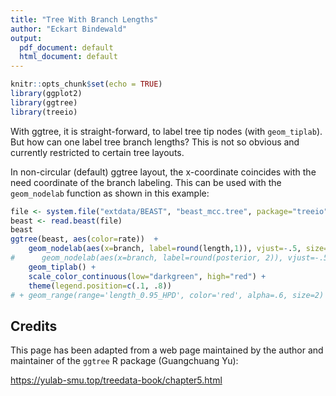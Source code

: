 ```yaml
---
title: "Tree With Branch Lengths"
author: "Eckart Bindewald"
output:
  pdf_document: default
  html_document: default
---
```


```r
knitr::opts_chunk$set(echo = TRUE)
library(ggplot2)
library(ggtree)
library(treeio)
```

With ggtree, it is straight-forward, to label tree tip nodes (with `geom_tiplab`).
But how can one label tree branch lengths? This is not so obvious and currently
restricted to certain tree layouts.

In non-circular (default) ggtree layout, the x-coordinate coincides with the 
need coordinate of the branch labeling. This can be used with the `geom_nodelab`
function as shown in this example:

```r
file <- system.file("extdata/BEAST", "beast_mcc.tree", package="treeio")
beast <- read.beast(file)
beast
ggtree(beast, aes(color=rate))  +
    geom_nodelab(aes(x=branch, label=round(length,1)), vjust=-.5, size=3) +
#      geom_nodelab(aes(x=branch, label=round(posterior, 2)), vjust=-.5, size=3) +
    geom_tiplab() +
    scale_color_continuous(low="darkgreen", high="red") +
    theme(legend.position=c(.1, .8))
# + geom_range(range='length_0.95_HPD', color='red', alpha=.6, size=2) 
```


## Credits

This page has been adapted from a web page maintained by the author and maintainer of the `ggtree`
R package (Guangchuang Yu): 

<https://yulab-smu.top/treedata-book/chapter5.html>
